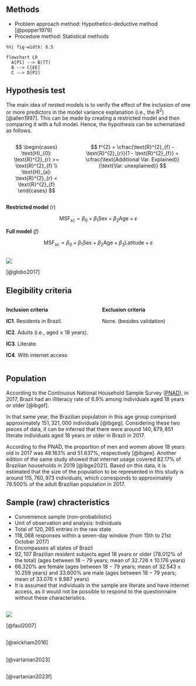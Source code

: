 <!-- %:::% slides-methods begin %:::% -->
## Methods {.smaller}

* Problem approach method: Hypothetico-deductive method [@popper1979]
* Procedure method: Statistical methods

```mermaid
%%| fig-width: 6.5

flowchart LR
  A[P1] --> B(TT)
  B --> C[EE]
  C --> D[P2]
```

## Hypothesis test {.smaller}

The main idea of nested models is to verify the effect of the inclusion of one or more predictors in the model variance explanation (i.e., the $\text{R}^{2}$) [@allen1997]. This can be made by creating a restricted model and then comparing it with a full model. Hence, the hypothesis can be schematized as follows.

::: columns
::: {.column width="30%"}
$$
\begin{cases}
\text{H}_{0}: \text{R}^{2}_{r} >= \text{R}^{2}_{f} \\
\text{H}_{a}: \text{R}^{2}_{r} < \text{R}^{2}_{f}
\end{cases}
$$
:::

::: {.column width="60%"}
$$
f^{2} = \cfrac{\text{R}^{2}_{f} - \text{R}^{2}_{r}}{1 - \text{R}^{2}_{f}} = \cfrac{\text{Additional Var. Explained}}{\text{Var. unexplained}}
$$
:::
:::

__Restricted model__ ($r$)

$$
\text{MSF}_{\text{sc}} = \beta_{0} + \beta_{1} \text{Sex} + \beta_{2} \text{Age} + \varepsilon
$$

__Full model__ ($f$)

$$
\text{MSF}_{\text{sc}} = \beta_{0} + \beta_{1} \text{Sex} + \beta_{2} \text{Age} + \beta_{3} \text{Latitude} + \varepsilon
$$

## {.center-x}

![](images/globo-2017-figure-1.png){.r-stretch}

::: footer
[@globo2017]
:::

## {background-iframe="https://web.archive.org/web/20171018043514/each.usp.br/gipso/mctq" background-interactive=true}

## Elegibility criteria {.smaller}

::: columns
::: {.column width="50%"}
__Inclusion criteria__

__IC1__. Residents in Brazil.

__IC2__. Adults (i.e., aged $\geq$ 18 years).

__IC3__. Literate.

__IC4__. With internet access
:::

::: {.column width="50%"}
__Exclusion criteria__

None. (besides validation)
:::
:::

## Population {.smaller}

According to the Continuous National Household Sample Survey ([PNAD](https://www.ibge.gov.br/estatisticas/sociais/trabalho/9171-pesquisa-nacional-por-amostra-de-domicilios-continua-mensal.html)), in 2017, Brazil had an illiteracy rate of $6.9\%$ among individuals aged 18 years or older [@ibgef].

In that same year, the Brazilian population in this age group comprised approximately $151,321,000$ individuals [@ibgeg]. Considering these two pieces of data, it can be inferred that there were around $140,879,851$ literate individuals aged 18 years or older in Brazil in 2017.

According to the PNAD, the proportion of men and women above 18 years old in 2017 was $48.163\%$ and $51.837\%$, respectively [@ibgee]. Another edition of the same study showed that internet usage covered $82.17\%$ of Brazilian households in 2019 [@ibge2021]. Based on this data, it is estimated that the size of the population to be represented in this study is around $115,760,973$ individuals, which corresponds to approximately $76.500\%$ of the adult Brazilian population in 2017.

## Sample (raw) chracteristics {.smaller}

* Convenience sample (non-probabilistic)
* Unit of observation and analysis: Individuals
* Total of $120,265$ entries in the raw state
* $118,068$ responses within a seven-day window (from 15th to 21st October 2017)
* Encompasses all states of Brazil
* $92,107$ Brazilian resident subjects aged 18 years or older ($78.012\%$ of the total) (ages between $18-79$ years; mean of $32.726 \pm 10.176$ years)
* $66.320\%$ are female (ages between $18-79$ years; mean of $32.543 \pm 10.259$ years) and $33.600\%$ are male (ages between $18-79$ years; mean of $33.076 \pm 9.987$ years)
* It is assumed that individuals in the sample are literate and have internet access, as it would not be possible to respond to the questionnaire without these characteristics.

## {.center-x}

![](images/power-analysis-figure-1.png){.r-stretch}

::: footer
[@faul2007]
:::

## {background-iframe="https://r4ds.hadley.nz/intro#fig-ds-diagram" background-interactive=true}

::: footer
[@wickham2016]
:::

## {background-iframe="https://docs.ropensci.org/mctq/" background-interactive=true}

::: footer
[@vartanian2023]
:::

## {background-iframe="https://web.archive.org/web/20231013021623/https://developers.google.com/maps/documentation/geocoding/overview" background-interactive=true}

## {background-iframe="http://labren.ccst.inpe.br/atlas_2017.html" background-interactive=true}

## {background-iframe="https://dmphub.cdlib.org/dmps/doi:10.48321/D1DW8P" background-interactive=true}

::: footer
[@vartanian2023f]
:::

## {background-iframe="https://dbdiagram.io/e/5e6c84484495b02c3b883aff/6555ee6d3be14957871dd472" background-interactive=true}

## {background-iframe="https://www.go-fair.org/fair-principles/" background-interactive=true}
<!-- %:::% slides-methods end %:::% -->
